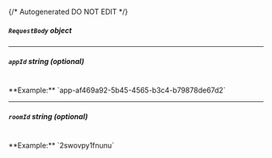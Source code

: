 {/* Autogenerated DO NOT EDIT  */}

##### `RequestBody` _object_
<Collapsible openLabel={Labels.showProperties} closeLabel={Labels.hideProperties}>
    <CreatePublicLobbyRequestBody/>
</Collapsible>

---
##### `appId` _string (optional)_
<br/>
**Example:** `app-af469a92-5b45-4565-b3c4-b79878de67d2`

---
##### `roomId` _string (optional)_
<br/>
**Example:** `2swovpy1fnunu`


